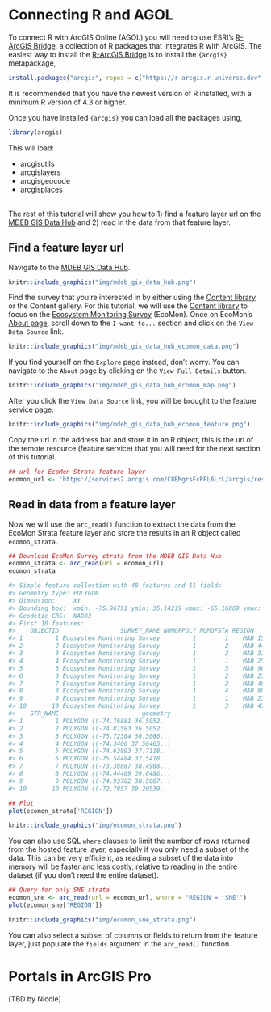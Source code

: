 # Connecting R and AGOL

To connect R with ArcGIS Online (AGOL) you will need to use ESRI's [R-ArcGIS Bridge](https://developers.arcgis.com/r-bridge/), a collection of R packages that integrates R with ArcGIS. The easiest way to install the [R-ArcGIS Bridge](https://developers.arcgis.com/r-bridge/) is to install the `{arcgis}` metapackage,
```r
install.packages("arcgis", repos = c("https://r-arcgis.r-universe.dev", "https://cloud.r-project.org"))
```

It is recommended that you have the newest version of R installed, with a minimum R version of 4.3 or higher.

Once you have installed `{arcgis}` you can load all the packages using,
```r
library(arcgis)
```

This will load:

* arcgisutils 
* arcgislayers 
* arcgisgeocode
* arcgisplaces

<br>The rest of this tutorial will show you how to 1) find a feature layer url on the [MDEB GIS Data Hub](https://mdeb-nefsc-noaa.hub.arcgis.com/) and 2) read in the data from that feature layer.

## Find a feature layer url

Navigate to the [MDEB GIS Data Hub](https://mdeb-nefsc-noaa.hub.arcgis.com/).

```r
knitr::include_graphics("img/mdeb_gis_data_hub.png")
```

Find the survey that you're interested in by either using the [Content library](https://mdeb-nefsc-noaa.hub.arcgis.com/search) or the Content gallery. For this tutorial, we will use the [Content library](https://mdeb-nefsc-noaa.hub.arcgis.com/search?tags=ecosystem%2CCategory) to focus on the [Ecosystem Monitoring Survey](https://mdeb-nefsc-noaa.hub.arcgis.com/maps/0965a8f0ce0747169e7862385c17bd1d/about) (EcoMon). Once on EcoMon's [About page](https://mdeb-nefsc-noaa.hub.arcgis.com/maps/0965a8f0ce0747169e7862385c17bd1d/about), scroll down to the `I want to...` section and click on the `View Data Source` link.

```r
knitr::include_graphics("img/mdeb_gis_data_hub_ecomon_data.png")
```

If you find yourself on the `Explore` page instead, don't worry. You can navigate to the `About` page by clicking on the `View Full Details` button.

```r
knitr::include_graphics("img/mdeb_gis_data_hub_ecomon_map.png")
```

After you click the `View Data Source` link, you will be brought to the feature service page.

```r
knitr::include_graphics("img/mdeb_gis_data_hub_ecomon_feature.png")
```

Copy the url in the address bar and store it in an R object, this is the url of the remote resource (feature service) that you will need for the next section of this tutorial.
```r
## url for EcoMon Strata feature layer
ecomon_url <- 'https://services2.arcgis.com/C8EMgrsFcRFL6LrL/arcgis/rest/services/Ecosystem_Monitoring_Survey/FeatureServer/1'
```

## Read in data from a feature layer

Now we will use the `arc_read()` function to extract the data from the EcoMon Strata feature layer and store the results in an R object called `ecomon_strata`.
```r
## Download EcoMon Survey strata from the MDEB GIS Data Hub
ecomon_strata <- arc_read(url = ecomon_url)
ecomon_strata

#> Simple feature collection with 48 features and 11 fields
#> Geometry type: POLYGON
#> Dimension:     XY
#> Bounding box:  xmin: -75.96791 ymin: 35.14219 xmax: -65.16869 ymax: 44.48558
#> Geodetic CRS:  NAD83
#> First 10 features:
#>    OBJECTID                 SURVEY_NAME NUMOFPOLY NUMOFSTA REGION     AREA TYPE     ACRES Shape__Area Shape__Length
#> 1         1 Ecosystem Monitoring Survey         1        1    MAB 1540.432   SB  380709.0   0.1540434      2.314193
#> 2         2 Ecosystem Monitoring Survey         1        2    MAB 4496.485   MS 1110526.3   0.4498022      3.273956
#> 3         3 Ecosystem Monitoring Survey         1        2    MAB 3190.414   IS  788464.8   0.3184615      3.374652
#> 4         4 Ecosystem Monitoring Survey         1        1    MAB 2510.323   SB  620508.7   0.2548203      3.274308
#> 5         5 Ecosystem Monitoring Survey         1        5    MAB 9620.144   MS 2378814.2   0.9760387      4.144637
#> 6         6 Ecosystem Monitoring Survey         1        2    MAB 2726.496   IS  673994.9   0.2762439      3.118843
#> 7         7 Ecosystem Monitoring Survey         1        2    MAB 4804.352   SB 1187883.9   0.4939513      4.031104
#> 8         8 Ecosystem Monitoring Survey         1        4    MAB 8095.956   MS 2001253.5   0.8353470      3.985027
#> 9         9 Ecosystem Monitoring Survey         1        1    MAB 2391.726   IS  591364.0   0.2455178      2.838412
#> 10       10 Ecosystem Monitoring Survey         1        3    MAB 4720.303   SB 1167316.5   0.4908978      3.187865
#>    STR_NAME                       geometry
#> 1         1 POLYGON ((-74.76881 36.5052...
#> 2         2 POLYGON ((-74.81583 36.5052...
#> 3         3 POLYGON ((-75.72364 36.5060...
#> 4         4 POLYGON ((-74.3466 37.56465...
#> 5         5 POLYGON ((-74.63893 37.7118...
#> 6         6 POLYGON ((-75.54484 37.5418...
#> 7         7 POLYGON ((-73.38887 38.4968...
#> 8         8 POLYGON ((-74.44489 39.0486...
#> 9         9 POLYGON ((-74.93782 38.5007...
#> 10       10 POLYGON ((-72.7857 39.20539..

## Plot
plot(ecomon_strata['REGION'])
```

```r
knitr::include_graphics("img/ecomon_strata.png")
```

You can also use SQL `where` clauses to limit the number of rows returned from the hosted feature layer, especially if you only need a subset of the data. This can be very efficient, as reading a subset of the data into memory will be faster and less costly, relative to reading in the entire dataset (if you don't need the entire dataset). 

```r
## Query for only SNE strata
ecomon_sne <- arc_read(url = ecomon_url, where = "REGION = 'SNE'")
plot(ecomon_sne['REGION'])
```

```r
knitr::include_graphics("img/ecomon_sne_strata.png")
```

You can also select a subset of columns or fields to return from the feature layer, just populate the `fields` argument in the `arc_read()` function.

# Portals in ArcGIS Pro

[TBD by Nicole]
